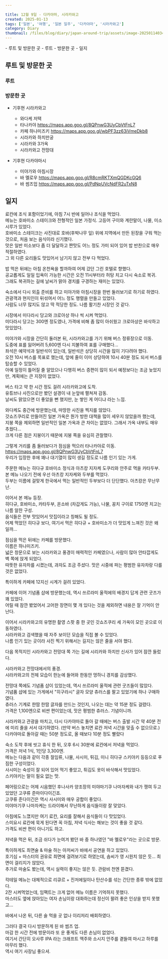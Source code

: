 ```yaml
---  
  
title: 12월 9일 - 다카야마, 시라카와고  
created: 2025-01-13  
tags: ['일본', '여행', '일본 일주', '다카야마', '시라카와고']  
category: Diary  
thumbnail: /files/blog/diary/japan-around-trip/assets/image-20250114034819527.png  
---
```

  
  
<TableOfContents client:visible>
- 루트 및 방문한 곳
  - 루트
  - 방문한 곳
- 일지
</TableOfContents>
  
## 루트 및 방문한 곳  
  
### 루트  
  
<ImageLoader src="/files/blog/diary/japan-around-trip/assets/image-20250113070911573.png" alt="image-20250113070911573" />  
  
### 방문한 곳  
  
- 기후현 시라카와고  
  - 와다케 저택  
  - 타나카야 https://maps.app.goo.gl/8QPnwG3UyCbVtFnL7  
  - 카페 하나미즈키 https://maps.app.goo.gl/wbPF3zz63iVmeDkb8  
  - 시라카와 하치만궁  
  - 시라카와 3가옥  
  - 시라카와고 전망대  
  
- 기후현 다카야마시  
  - 미야가와 아침시장  
  - 바 멜로우 https://maps.app.goo.gl/R8cmRKTXmQGDKcGQ6  
  - 바 썸즈업 https://maps.app.goo.gl/PdNpUVcNdFR2uTxN8  
  
  
## 일지  
  
료칸에 조식 포함이었기에, 아침 7시 반에 일어나 조식을 먹었다.  
메뉴는 호바미소 스테이크와 전형적인 일본 가정식. 고등어 구이와 계란말이, 나물, 미소시루가 있었다.  
호바미소 스테이크는 사진대로 호바(후박나무 잎) 위에 지역에서 만든 된장을 구워 먹는 것으로, 처음 보는 음식이라 신기했다.  
맛은 일반 미소보다 좀 더 달달하고 짠맛도 어느 정도 가미 되어 있어 밥 반찬으로 매우 적절하였다.  
그 외 다른 요리들도 맛있어서 남기지 않고 전부 다 먹었다.  
  
<ImageLoader src="/files/blog/diary/japan-around-trip/assets/image-20250114030922370.png" alt="image-20250114030922370" />  
  
<ImageLoader src="/files/blog/diary/japan-around-trip/assets/image-20250114030941344.png" alt="image-20250114030941344" />  
  
밥 먹은 뒤에는 아침 온천욕을 할까하여 어제 갔던 그린 호텔로 향했다.  
공교롭게도 일일 입욕이 가능한 시간은 오전 11시부터라 허탕 치고 다시 숙소로 복귀.  
그래도 복귀하는 길에 날씨가 맑아 경치를 구경하는 재미는 있었다.  
  
<ImageLoader src="/files/blog/diary/japan-around-trip/assets/image-20250114031627444.png" alt="image-20250114031627444" />  
  
숙소에서 다시 외출 준비를 하고 미야가와 아침시장을 한번 둘러보기로 하기로 하였다.  
관광객과 현지인이 뒤섞여서 어느 정도 행렬을 만들고 있었다.  
사람도 너무 많지도 않고 딱 적당한 정도. 나름 활기찬 시장인 것 같다.  
  
<ImageLoader src="/files/blog/diary/japan-around-trip/assets/image-20250114031749337.png" alt="image-20250114031749337" />  
  
<ImageLoader src="/files/blog/diary/japan-around-trip/assets/image-20250114032024100.png" alt="image-20250114032024100" />  
  
시장에서 미다라시 당고와 크로아상 하나 씩 시켜 먹었다.  
미다라시 당고는 300엔 정도였나, 가격에 비해 좀 많이 아쉬웠고 크로아상은 바삭하고 맛있었다.  
  
<ImageLoader src="/files/blog/diary/japan-around-trip/assets/image-20250114031807001.png" alt="image-20250114031807001" />  
  
<ImageLoader src="/files/blog/diary/japan-around-trip/assets/image-20250114031823729.png" alt="image-20250114031823729" />  
  
미야가와 시장을 간단히 둘러본 뒤, 시라카와고를 가기 위해 버스 정류장으로 이동.  
도중에 표를 잃어버려 5,600엔 다시 지불하여 표를 구매했다...  
좌석은 예약석과 일반석이 있는데, 일반석은 상당히 시간을 많이 기다려야 했다.  
오전 10시 버스를 목표로 했는데, 앞에 줄이 이미 상당하여 10시 40분 정도 되서 버스를 탑승할 수 있었다.  
아예 일정이 틀어질 줄 알았으나 다행히 버스 증편이 많이 되서 예정보다는 조금 늦었지만, 계획에는 큰 지장이 없었다.  
  
버스 타고 약 한 시간 정도 걸려 시라카와고에 도착.  
유튜브나 사진으로만 봤던 설경이 내 눈앞에 펼쳐져 감동.  
날씨도 맑았으면 더 좋았을 뻔 했지만, 눈 쌓인 게 어디냐 라는 느낌.  
  
<ImageLoader src="/files/blog/diary/japan-around-trip/assets/image-20250114032754349.png" alt="image-20250114032754349" />  
  
<ImageLoader src="/files/blog/diary/japan-around-trip/assets/image-20250114032854130.png" alt="image-20250114032854130" />  
  
<ImageLoader src="/files/blog/diary/japan-around-trip/assets/image-20250114033005899.png" alt="image-20250114033005899" />  
  
와다케도 중간에 방문했는데, 마땅한 사진을 찍지를 않았다.  
갓쇼즈쿠리로 만들어진 일본 가옥은 뭔가 방한 대책을 많이 세우지 않았을까 했는데,  
지붕 쪽을 제외하면 일반적인 일본 가옥과 큰 차이는 없었다. 그래서 가옥 내부도 매우 추웠다...  
크게 다른 점은 지붕이기 때문에 지붕 쪽을 유심히 관찰했다.  
  
<ImageLoader src="/files/blog/diary/japan-around-trip/assets/image-20250114033259476.png" alt="image-20250114033259476" />  
  
<ImageLoader src="/files/blog/diary/japan-around-trip/assets/image-20250114033434264.png" alt="image-20250114033434264" />  
  
그렇게 거리를 좀 둘러보다가 점심을 먹으러 타나카야로 이동.  
 https://maps.app.goo.gl/8QPnwG3UyCbVtFnL7  
우리가 입장한 후에 꽤나 대기열이 많이 생길 정도로 나름 인기 있는 가게.  
  
<ImageLoader src="/files/blog/diary/japan-around-trip/assets/image-20250114033827120.png" alt="image-20250114033827120" />  
  
주문한 메뉴는 히다규 호바미소 정식과 아츠캉 지자케 도쿠리와 안주로 먹을 카타두부.  
본 메뉴 나오기 전에 우선 아츠캉 지자케와 두부를 먹었다.  
두부는 이름에 걸맞게 한국에서 먹는 일반적인 두부보다 더 단단했다. 아츠캉은 무난무난.  
  
<ImageLoader src="/files/blog/diary/japan-around-trip/assets/image-20250114033947600.png" alt="image-20250114033947600" />  
  
이어서 본 메뉴 등장.  
히다규, 호바미소, 카타두부, 온소바 (차갑게도 가능), 나물, 꽁치 구이로 1750엔 치고는 나름 알찬 구성.  
음식들은 전부 맛있어서 맛집이라고 칭해도 될 정도.  
어제 먹었던 히다규 보다, 여기서 먹은 히다규 + 호바미소가 더 맛있게 느껴진 것은 왜 일까...  
  
<ImageLoader src="/files/blog/diary/japan-around-trip/assets/image-20250114033753272.png" alt="image-20250114033753272" />  
  
점심을 먹은 뒤에는 카페를 방문했다.  
이름은 하나미즈키.  
넓은 창문으로 보는 시라카와고 풍경이 매력적인 카페였으나, 사람이 많아 안타깝게도 벽 쪽에 앉게 되었다.  
따뜻한 유자차를 시켰는데, 과자도 조금 주셨다. 맛은 시중에 파는 평범한 유자차랑 다를 것은 없었다.  
  
<ImageLoader src="/files/blog/diary/japan-around-trip/assets/image-20250114034343978.png" alt="image-20250114034343978" />  
  
특이하게 카페에 12지신 시계가 걸려 있었다.  
  
<ImageLoader src="/files/blog/diary/japan-around-trip/assets/image-20250114034439525.png" alt="image-20250114034439525" />  
  
카페에 이어 기념품 샵에 방문했는데, 역시 쓰르라미 울적에의 배경지 답게 관련 굿즈가 꽤 있었다.  
어릴 때 잠깐 봤었어서 고어한 장면이 몇 개 있다는 것을 제외하면 내용은 잘 기억이 안난다.  
  
<ImageLoader src="/files/blog/diary/japan-around-trip/assets/image-20250114034607776.png" alt="image-20250114034607776" />  
  
<ImageLoader src="/files/blog/diary/japan-around-trip/assets/image-20250114034619706.png" alt="image-20250114034619706" />  
  
<ImageLoader src="/files/blog/diary/japan-around-trip/assets/image-20250114034757584.png" alt="image-20250114034757584" />  
  
이어서 시라카와고의 유명한 촬영 스팟 중 한 곳인 갓쇼즈쿠리 세 가옥이 모인 곳으로 이동하였다.  
시라카와고 검색했을 때 자주 보이던 모습을 직접 볼 수 있었다.  
나름 인기 있는 곳이라 사진 찍기 위해서는 길지는 않은 줄을 서야 했다.  
  
<ImageLoader src="/files/blog/diary/japan-around-trip/assets/image-20250114034856045.png" alt="image-20250114034856045" />  
  
<ImageLoader src="/files/blog/diary/japan-around-trip/assets/image-20250114034819527.png" alt="image-20250114034819527" />  
  
다음 목적지인 시라카와고 전망대 쪽 가는 길에 시리카와 하치만 신사가 있어 잠깐 들렀다.  
  
<ImageLoader src="/files/blog/diary/japan-around-trip/assets/image-20250114035149486.png" alt="image-20250114035149486" />  
  
<ImageLoader src="/files/blog/diary/japan-around-trip/assets/image-20250114035249055.png" alt="image-20250114035249055" />  
  
<ImageLoader src="/files/blog/diary/japan-around-trip/assets/image-20250114035228944.png" alt="image-20250114035228944" />  
  
시라카와고 전망대에서의 풍경.  
시라카와고의 전체 모습이 한눈에 들어와 한동안 멍하니 경치를 감상했다.  
  
<ImageLoader src="/files/blog/diary/japan-around-trip/assets/image-20250114035429527.png" alt="image-20250114035429527" />  
  
전망대 쪽에도 기념품 샵이 있었는데, 역시 쓰르라미 울적에 관련 굿즈들이 많았다.  
기념품 샵에 있는 가게에서 "히구라시" 글자 모양 츄러스를 팔고 있었기에 하나 구매하였다.  
츄러스 기계로 한땀 한땀 글자를 만드는 것인지, 나오는 데는 약 15분 정도 걸렸다.  
가격은 1,100엔으로 비싼 편이었는데, 맛은 평범한 츄러스. 기념이니까.  
  
<ImageLoader src="/files/blog/diary/japan-around-trip/assets/image-20250114035451321.png" alt="image-20250114035451321" />  
  
<ImageLoader src="/files/blog/diary/japan-around-trip/assets/image-20250114035514497.png" alt="image-20250114035514497" />  
  
시라카와고 관광을 마치고, 다시 다카야마로 돌아 갈 때에는 버스 출발 시간 약 40분 전에 미리 줄을 서서 대기하였다. (만약 버스 놓치면 료칸 저녁 시간을 맞출 수 없으므로.)  
다카야마로 돌아갈 때는 50분 정도로, 올 때보다 10분 정도 빨랐다  
  
  
  
숙소 도착 후에 씻고 휴식 한 뒤, 오후 6시 30분에 료칸에서 저녁을 먹었다.  
가격은 저녁 1식, 1인당 3,300엔.  
메뉴는 다음과 같이 각종 절임류, 나물, 사시미, 튀김, 미니 히다규 스키야키 등등으로 푸짐한 구성이었다.  
사시미는 숙성이 잘 되어 있어 먹기 좋았고, 튀김도 옷이 바삭해서 맛있었다.  
스키야키는 말이 필요 없는 맛.  
  
페어링으로는 어제 시음했던 후나사카 양조장의 미야마기쿠 나마자케와 내가 쟁여 두고 있었던 고쿠류 준마이다이긴죠.  
고쿠류 준다이긴은 역시 사시미와 매우 궁합이 좋았다.  
미야마기쿠 나마자케는 드라이해서 무난하게 음식들이랑 잘 맞았다.  
  
아침에도 느꼈지만 여기 료칸, 요리를 잘해서 음식들이 다 맛있었다.  
스미요시 료칸에 묵게 된다면 꼭 아침, 저녁 식사는 해보는 것이 좋을 것 같다.  
가격도 비싼 편이 아니기도 하고.  
  
<ImageLoader src="/files/blog/diary/japan-around-trip/assets/image-20250114035652934.png" alt="image-20250114035652934" />  
  
<ImageLoader src="/files/blog/diary/japan-around-trip/assets/image-20250114035639195.png" alt="image-20250114035639195" />  
  
<ImageLoader src="/files/blog/diary/japan-around-trip/assets/image-20250114035611570.png" alt="image-20250114035611570" />  
  
저녁을 먹은 뒤, 조금 쉬다가 눈여겨 봤던 바 중 하나였던 "바 멜로우"라는 곳으로 방문.  
  
특이하게도 최면술 & 마술 하는 아저씨가 바에서 공연을 하고 있었다.  
호기심 + 마스터의 권유로 최면에 걸려보기로 하였는데, 솜씨가 영 시원치 않은 듯... 최면이 걸리지가 않았다.  
추가로 마술도 봤는데, 역시 실력이 좋지는 않은 듯. 관람비 천엔 뜯겼다.  
  
칵테일 메뉴는 대체적으로 리큐르 + 진저에일이나 탄산수를 섞는 간단한 종류 밖에 없었다.  
2잔 시켜먹었는데, 임팩트는 크게 없어 메뉴 이름은 기억하지 못했다.  
마스터도 옆에 앉아있는 여자 손님이랑 대화하는데 정신이 팔려 좋은 인상을 받지 못했고...  
  
<ImageLoader src="/files/blog/diary/japan-around-trip/assets/image-20250114035714735.png" alt="image-20250114035714735" />  
  
바에서 나온 뒤, 다른 술 먹을 곳 없나 이리저리 배회하였다.  
  
<ImageLoader src="/files/blog/diary/japan-around-trip/assets/image-20250114035730258.png" alt="image-20250114035730258" />  
  
그러다 결국 다시 방문하게 된 바 썸즈 업.  
마감 한 시간 전에 방문이라 또 운 좋게도 다른 손님이 없었다.  
여기서 간단히 오사루 IPA 라는 크래프트 맥주와 소시지 안주를 곁들여 마시고 하루를 마무리 했다.  
역시 여기 사장님 좋으셔.  
  
<ImageLoader src="/files/blog/diary/japan-around-trip/assets/image-20250114035739519.png" alt="image-20250114035739519" />  
  
